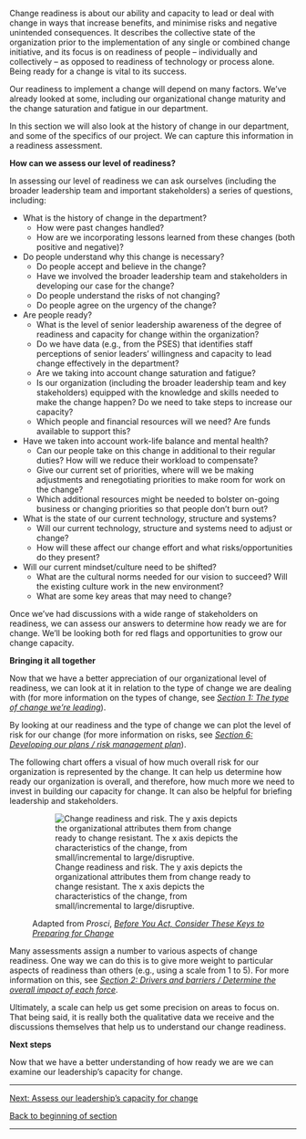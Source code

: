 Change readiness is about our ability and capacity to lead or deal with change in ways that increase benefits, and minimise risks and negative unintended consequences. It describes the collective state of the organization prior to the implementation of any single or combined change initiative, and its focus is on readiness of people – individually and collectively – as opposed to readiness of technology or process alone. Being ready for a change is vital to its success.

Our readiness to implement a change will depend on many factors. We’ve already looked at some, including our organizational change maturity and the change saturation and fatigue in our department.

In this section we will also look at the history of change in our department, and some of the specifics of our project. We can capture this information in a readiness assessment.

'''How can we assess our level of readiness?'''

In assessing our level of readiness we can ask ourselves (including the broader leadership team and important stakeholders) a series of questions, including:

* What is the history of change in the department?
** How were past changes handled?
** How are we incorporating lessons learned from these changes (both positive and negative)?
* Do people understand why this change is necessary?
** Do people accept and believe in the change?
** Have we involved the broader leadership team and stakeholders in developing our case for the change?
** Do people understand the risks of not changing?
** Do people agree on the urgency of the change?
* Are people ready?
** What is the level of senior leadership awareness of the degree of readiness and capacity for change within the organization?
** Do we have data (e.g., from the PSES) that identifies staff perceptions of senior leaders’ willingness and capacity to lead change effectively in the department?
** Are we taking into account change saturation and fatigue?
** Is our organization (including the broader leadership team and key stakeholders) equipped with the knowledge and skills needed to make the change happen? Do we need to take steps to increase our capacity?
** Which people and financial resources will we need? Are funds available to support this?
* Have we taken into account work-life balance and mental health?
** Can our people take on this change in additional to their regular duties? How will we reduce their workload to compensate?
** Give our current set of priorities, where will we be making adjustments and renegotiating priorities to make room for work on the change?
** Which additional resources might be needed to bolster on-going business or changing priorities so that people don’t burn out?
* What is the state of our current technology, structure and systems?
** Will our current technology, structure and systems need to adjust or change?
** How will these affect our change effort and what risks/opportunities do they present?
* Will our current mindset/culture need to be shifted?
** What are the cultural norms needed for our vision to succeed? Will the existing culture work in the new environment?
** What are some key areas that may need to change?

Once we’ve had discussions with a wide range of stakeholders on readiness, we can assess our answers to determine how ready we are for change. We’ll be looking both for red flags and opportunities to grow our change capacity.

'''Bringing it all together'''

Now that we have a better appreciation of our organizational level of readiness, we can look at it in relation to the type of change we are dealing with (for more information on the types of change, see ''[https://articles.alpha.canada.ca/framework-for-leading-change/the-type-of-change-were-leading/ Section 1: The type of change we’re leading]'').

By looking at our readiness and the type of change we can plot the level of risk for our change (for more information on risks, see ''[https://articles.alpha.canada.ca/framework-for-leading-change/risk-plan/ Section 6: Developing our plans / risk management plan]'').

The following chart offers a visual of how much overall risk for our organization is represented by the change. It can help us determine how ready our organization is overall, and therefore, how much more we need to invest in building our capacity for change. It can also be helpful for briefing leadership and stakeholders.

<figure>
<div class="figure">

[[File:FLC-Org-attributes.jpg|Change readiness and risk. The y axis depicts the organizational attributes them from change ready to change resistant. The x axis depicts the characteristics of the change, from small/incremental to large/disruptive.]]

</div>
<figcaption>
Adapted from ''Prosci'', [https://www.prosci.com/blog/keys-to-prepare-for-change ''Before You Act, Consider These Keys to Preparing for Change'']

</figcaption>
</figure>
Many assessments assign a number to various aspects of change readiness. One way we can do this is to give more weight to particular aspects of readiness than others (e.g., using a scale from 1 to 5). For more information on this, see ''[https://articles.alpha.canada.ca/framework-for-leading-change/our-drivers-and-barriers-of-change/ S][https://articles.alpha.canada.ca/framework-for-leading-change/risk-plan/framework-for-leading-change/our-drivers-and-barriers-of-change/ ection 2: Drivers and barriers / Determine the overall impact of each force]''.

Ultimately, a scale can help us get some precision on areas to focus on. That being said, it is really both the qualitative data we receive and the discussions themselves that help us to understand our change readiness.

'''Next steps'''

Now that we have a better understanding of how ready we are we can examine our leadership’s capacity for change.


-----

[https://articles.alpha.canada.ca/framework-for-leading-change/assess-our-leaderships-capacity-for-change/ Next: Assess our leadership’s capacity for change]

[https://articles.alpha.canada.ca/framework-for-leading-change/capacity-readiness-and-impact/ Back to beginning of section]


-----
